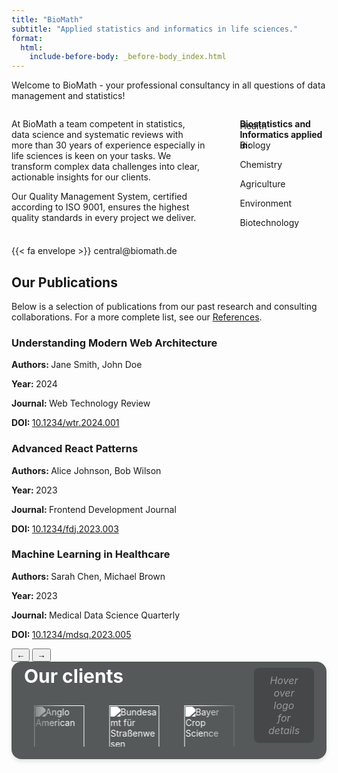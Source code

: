 ```yaml
---
title: "BioMath"
subtitle: "Applied statistics and informatics in life sciences."
format:
  html:
    include-before-body: _before-body_index.html
---
```


Welcome to BioMath - your professional consultancy in all questions of data management and statistics!

:::: {.columns}
::: {.column width="67%"}
At BioMath a team competent in statistics, data science and systematic reviews with more than 30 years of experience especially in life sciences is keen on your tasks. We transform complex data challenges into clear, actionable insights for our clients.

Our Quality Management System, certified according to ISO 9001, ensures the highest quality standards in every project we deliver.
:::

::: {.column width="3%"}
<!-- empty column to create gap -->
:::

::: {.column width="30%"}
**Biostatistics and Informatics applied in:**

<div style="display: flex; flex-direction: column; justify-content: flex-end; margin-top: -76px;">
<div class="term-container">
<div class="terms-list">
<div class="term-item">
<div class="term-bar" style="height: 40%"></div>
<span class="term-text">Health</span>
</div>
<div class="term-item">
<div class="term-bar" style="height: 50%"></div>
<span class="term-text">Biology</span>
</div>
<div class="term-item">
<div class="term-bar" style="height: 60%"></div>
<span class="term-text">Chemistry</span>
</div>
<div class="term-item">
<div class="term-bar" style="height: 70%"></div>
<span class="term-text">Agriculture</span>
</div>
<div class="term-item">
<div class="term-bar" style="height: 80%"></div>
<span class="term-text">Environment</span>
</div>
<div class="term-item">
<div class="term-bar" style="height: 90%"></div>
<span class="term-text">Biotechnology</span>
</div>
</div>
</div>
</div>
:::
::::

{{< fa envelope >}} central@biomath.de

## Our Publications

Below is a selection of publications from our past research and consulting collaborations. For a more complete list, see our [References](references.qmd).

<div class="publication-gallery">
<div class="publication-carousel">
<div class="publication-carousel-inner" id="carousel-inner">
<div class="publication-card">
<div class="publication-content">
<div class="publication-image">
<div class="publication-placeholder"></div>
</div>
<div class="publication-details">
<h3 class="publication-title">Understanding Modern Web Architecture</h3>
<p class="publication-info"><strong>Authors: </strong>Jane Smith, John Doe</p>
<p class="publication-info"><strong>Year: </strong>2024</p>
<p class="publication-info"><strong>Journal: </strong>Web Technology Review</p>
<p class="publication-info"><strong>DOI: </strong><a href="https://doi.org/10.1234/wtr.2024.001">10.1234/wtr.2024.001</a></p>
</div>
</div>
</div>
<div class="publication-card">
<div class="publication-content">
<div class="publication-image">
<div class="publication-placeholder"></div>
</div>
<div class="publication-details">
<h3 class="publication-title">Advanced React Patterns</h3>
<p class="publication-info"><strong>Authors: </strong>Alice Johnson, Bob Wilson</p>
<p class="publication-info"><strong>Year: </strong>2023</p>
<p class="publication-info"><strong>Journal: </strong>Frontend Development Journal</p>
<p class="publication-info"><strong>DOI: </strong><a href="https://doi.org/10.1234/fdj.2023.003">10.1234/fdj.2023.003</a></p>
</div>
</div>
</div>
<div class="publication-card">
<div class="publication-content">
<div class="publication-image">
<div class="publication-placeholder"></div>
</div>
<div class="publication-details">
<h3 class="publication-title">Machine Learning in Healthcare</h3>
<p class="publication-info"><strong>Authors: </strong>Sarah Chen, Michael Brown</p>
<p class="publication-info"><strong>Year: </strong>2023</p>
<p class="publication-info"><strong>Journal: </strong>Medical Data Science Quarterly</p>
<p class="publication-info"><strong>DOI: </strong><a href="https://doi.org/10.1234/mdsq.2023.005">10.1234/mdsq.2023.005</a></p>
</div>
</div>
</div>
</div>
<button class="carousel-button prev" onclick="prevSlide()">←</button>
<button class="carousel-button next" onclick="nextSlide()">→</button>
</div>
</div>

<script>
document.addEventListener('DOMContentLoaded', function() {
    window.currentSlide = 0;
    window.carousel = document.querySelector('#carousel-inner');
    window.items = document.querySelectorAll('.publication-card');
    updateButtons();
});

function nextSlide() {
    window.currentSlide = (window.currentSlide + 1) % window.items.length;
    updateCarousel();
}

function prevSlide() {
    window.currentSlide = (window.currentSlide - 1 + window.items.length) % window.items.length;
    updateCarousel();
}

function updateCarousel() {
    window.carousel.style.transform = `translateX(-${window.currentSlide * (700 + 16)}px)`; // 700px width + 1rem margin
    updateButtons();
}

function updateButtons() {
    const prevButton = document.querySelector('.carousel-button.prev');
    const nextButton = document.querySelector('.carousel-button.next');
    
    // Hide prev button if at start
    if (prevButton) prevButton.style.opacity = window.currentSlide === 0 ? '0' : '1';
    
    // Hide next button if at end
    if (nextButton) nextButton.style.opacity = window.currentSlide === window.items.length - 1 ? '0' : '1';
}
</script>

<style>
.logo-container {
max-width: 1200px;
margin: 0 auto;
padding: 5px 20px 20px 20px;
background: #56595a;
border-radius: 1rem;
box-shadow: 0 4px 6px rgba(0, 0, 0, 0.1);
display: flex;
align-items: center;
gap: 20px;
}
.logo-wrapper {
width: 75%;
}
.slider-title {
color: white;
margin: 0 0 15px 0;
font-size: 16px;
}
.logo-slider {
position: relative;
width: 100%;
height: 80px;
overflow: hidden;
mask-image: linear-gradient(to right, transparent, black 64px, black calc(100% - 64px), transparent 100%);
-webkit-mask-image: linear-gradient(to right, transparent, black 64px, black calc(100% - 64px), transparent 100%);
}
.logo-track {
display: flex;
animation: scroll 25s linear infinite;
height: 80px;
align-items: center;
width: fit-content;
}
.logo-track:hover {
animation-play-state: paused;
}
.logo-slide {
flex: 0 0 auto;
margin: 0 20px;
padding: 0;
height: 80px;
display: flex;
align-items: flex-start;
position: relative;
}
.logo-slide img {
height: 80px;
width: auto;
object-fit: contain;
filter: brightness(0) invert(1);
cursor: pointer;
}
.alt-text-display {
width: 25%;
height: 80px;
padding: 20px;
color: white;
font-size: 16px;
background: rgba(0, 0, 0, 0.2);
border-radius: 0.5rem;
display: flex;
align-items: center;
justify-content: center;
text-align: center;
}
.placeholder-text {
color: #999;
font-style: italic;
}
@keyframes scroll {
0% {
transform: translateX(0);
}
100% {
transform: translateX(-50%);
}
}
</style>
<div class="logo-container">
<div class="logo-wrapper">
<div class="slider-title" style="font-weight: bold; font-size: 30px; padding: 0px">Our clients</div>
<div class="logo-slider">
<div class="logo-track">
<div class="logo-slide">
<img src="img/clientlogos/angloamerican.png" alt="Anglo American">
</div>
<div class="logo-slide">
<img src="img/clientlogos/bast.png" alt="Bundesamt für Straßenwesen">
</div>
<div class="logo-slide">
<img src="img/clientlogos/bayeercropcience.png" alt="Bayer Crop Science">
</div>
<div class="logo-slide">
<img src="img/clientlogos/bundeswehr.png" alt="Bundeswehr">
</div>
<div class="logo-slide">
<img src="img/clientlogos/bzga.png" alt="Bundeszentrale für gesundheitliche Aufklärung">
</div>
<div class="logo-slide">
<img src="img/clientlogos/dds.png" alt="Deutsche Diabetes Stiftung">
</div>
<div class="logo-slide">
<img src="img/clientlogos/dge.png" alt="Deutsche Gesellschaft für Ernährung">
</div>
<div class="logo-slide">
<img src="img/clientlogos/efsa.png" alt="European Food Safety Association">
</div>
<div class="logo-slide">
<img src="img/clientlogos/euosha.png" alt="European Agency for Safety and Health at Work">
</div>
<div class="logo-slide">
<img src="img/clientlogos/fnr.png" alt="Fachagentur Nachwachsende Rohstoffe e.V.">
</div>
<div class="logo-slide">
<img src="img/clientlogos/llh.png" alt="Landesbetrieb Landwirtschaft Hessen">
</div>
<div class="logo-slide">
<img src="img/clientlogos/lwknrw.png" alt="Landwirtschaftskammer Nordrhein-Westfalen">
</div>
<div class="logo-slide">
<img src="img/clientlogos/syngenta.png" alt="Syngenta">
</div>
<div class="logo-slide">
<img src="img/clientlogos/whh.png" alt="Welthungerhilfe">
</div>
<div class="logo-slide">
<img src="img/clientlogos/wintersteiger.png" alt="Wintersteiger">
</div>
<div class="logo-slide">
<img src="img/clientlogos/angloamerican.png" alt="Anglo American">
</div>
<div class="logo-slide">
<img src="img/clientlogos/bast.png" alt="Bundesamt für Straßenwesen">
</div>
<div class="logo-slide">
<img src="img/clientlogos/bayeercropcience.png" alt="Bayer Crop Science">
</div>
<div class="logo-slide">
<img src="img/clientlogos/bundeswehr.png" alt="Bundeswehr">
</div>
<div class="logo-slide">
<img src="img/clientlogos/bzga.png" alt="Bundeszentrale für gesundheitliche Aufklärung">
</div>
<div class="logo-slide">
<img src="img/clientlogos/dds.png" alt="Deutsche Diabetes Stiftung">
</div>
<div class="logo-slide">
<img src="img/clientlogos/dge.png" alt="Deutsche Gesellschaft für Ernährung">
</div>
<div class="logo-slide">
<img src="img/clientlogos/efsa.png" alt="European Food Safety Association">
</div>
<div class="logo-slide">
<img src="img/clientlogos/euosha.png" alt="European Agency for Safety and Health at Work">
</div>
<div class="logo-slide">
<img src="img/clientlogos/fnr.png" alt="Fachagentur Nachwachsende Rohstoffe e.V.">
</div>
<div class="logo-slide">
<img src="img/clientlogos/llh.png" alt="Landesbetrieb Landwirtschaft Hessen">
</div>
<div class="logo-slide">
<img src="img/clientlogos/lwknrw.png" alt="Landwirtschaftskammer Nordrhein-Westfalen">
</div>
<div class="logo-slide">
<img src="img/clientlogos/syngenta.png" alt="Syngenta">
</div>
<div class="logo-slide">
<img src="img/clientlogos/whh.png" alt="Welthungerhilfe">
</div>
<div class="logo-slide">
<img src="img/clientlogos/wintersteiger.png" alt="Wintersteiger">
</div>
</div>
</div>
</div>
<div class="alt-text-display" id="altTextBox"><span class="placeholder-text">Hover over logo for details</span></div>
</div>
<script>
const altTextBox = document.getElementById('altTextBox');
const placeholderText = '<span class="placeholder-text">Hover over logo for details</span>';
altTextBox.innerHTML = placeholderText;

document.querySelectorAll('.logo-slide img').forEach(img => {
img.addEventListener('mouseenter', function() {
const altText = this.getAttribute('alt');
altTextBox.textContent = altText;
});
img.addEventListener('mouseleave', function() {
altTextBox.innerHTML = placeholderText;
});
});
</script>